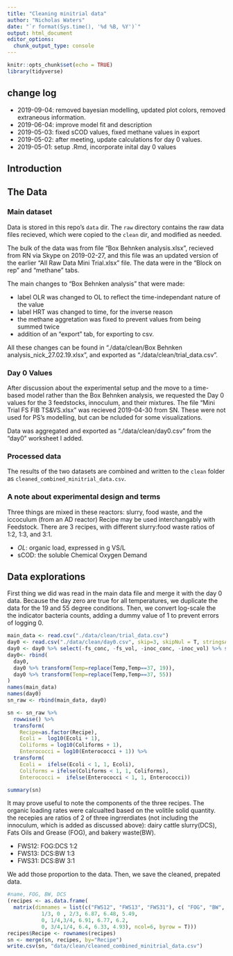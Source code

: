 ```yaml
---
title: "Cleaning minitrial data"
author: "Nicholas Waters"
date: "`r format(Sys.time(), '%d %B, %Y')`"
output: html_document
editor_options: 
  chunk_output_type: console
---
```


```r
knitr::opts_chunk$set(echo = TRUE)
library(tidyverse)
```
## change log

- 2019-09-04: removed bayesian modelling, updated plot colors, removed extraneous information.
- 2019-06-04: improve model fit and description
- 2019-05-03: fixed sCOD values, fixed methane values in export
- 2019-05-02: after meeting, update calculations for day 0 values. 
- 2019-05-01: setup .Rmd, incorporate inital day 0 values

## Introduction

## The Data

### Main dataset
Data is stored in this repo's `data` dir.  The `raw` directory contains the raw data files recieved, which were copied to the `clean` dir, and modified as needed. 

The bulk of the data was from file "Box Behnken analysis.xlsx", recieved from RN via Skype on 2019-02-27, and this file was an updated version of the earlier "All Raw Data Mini Trial.xlsx" file.  The data were in the "Block on rep" and "methane" tabs.

The main changes to "Box Behnken analysis" that were made:

- label OLR was changed to OL to reflect the time-independant nature of the value
- label HRT was changed to time, for the inverse reason
- the methane aggretation was fixed to prevent values from being summed twice
- addition of an "export" tab, for exporting to csv.

All these changes can be found in "./data/clean/Box Behnken analysis_nick_27.02.19.xlsx", and exported as "./data/clean/trial_data.csv".

### Day 0 Values
After discussion about the experimental setup and the move to a time-based model rather than the Box Behnken analysis, we requested the Day 0 values for the 3 feedstocks, innoculum, and their mixtures. The file "Mini Trial FS FIB TS&VS.xlsx" was recieved 2019-04-30 from SN.  These were not used for PS's modelling, but can be ncluded for some visualizations.

Data was aggregated and exported as "./data/clean/day0.csv" from the "day0" worksheet I added.

### Processed data
The results of the two datasets are combined and written to the `clean` folder as `cleaned_combined_minitrial_data.csv`.

### A note about experimental design and terms
Three things are mixed in these reactors: slurry, food waste, and the iccoculum (from an AD reactor)
Recipe may be used interchangably with Feedstock.
There are 3 recipes, with different slurry:food waste ratios of 1:2, 1:3, and 3:1.

- *OL*: organic load, expressed in g VS/L
- sCOD: the soluble Chemical Oxygen Demand



## Data explorations

First thing we did was read in the main data file and merge it with the day 0 data. Because the day zero are true for all temperatures, we duplicate the data for the 19 and 55 degree conditions. Then, we convert log-scale the the indicator bacteria counts, adding a dummy value of 1 to prevent errors of logging 0.


```r
main_data <- read.csv("./data/clean/trial_data.csv")
day0 <- read.csv("./data/clean/day0.csv", skip=3, skipNul = T, stringsAsFactors = F)
day0 <- day0 %>% select(-fs_conc, -fs_vol, -inoc_conc, -inoc_vol) %>% spread(key = measurement, value = Value)
day0<- rbind(
  day0,
  day0 %>% transform(Temp=replace(Temp,Temp==37, 19)),
  day0 %>% transform(Temp=replace(Temp,Temp==37, 55))
) 
names(main_data)
names(day0)
sn_raw <- rbind(main_data, day0)

sn <- sn_raw %>%
  rowwise() %>% 
  transform(
    Recipe=as.factor(Recipe),
    Ecoli =  log10(Ecoli + 1),
    Coliforms = log10(Coliforms + 1),
    Enterococci = log10(Enterococci + 1)) %>%
  transform(
    Ecoli =  ifelse(Ecoli < 1, 1, Ecoli), 
    Coliforms = ifelse(Coliforms < 1, 1, Coliforms), 
    Enterococci =  ifelse(Enterococci < 1, 1, Enterococci))

summary(sn)
```

It may prove useful to note the components of the three recipes.  The organic loading rates were calcualted based on the volitile solid quantity.  the recepies are ratios of 2 of three ingrrerdiates (not including the innoculum, which is added as discussed above):  dairy cattle slurry(DCS), Fats Oils and Grease (FOG), and bakery waste(BW).

- FWS12: FOG:DCS 1:2
- FWS13: DCS:BW 1:3 
- FWS31: DCS:BW 3:1  

We add those proportion to the data.  Then, we save the cleaned, prepated data. 

```r
#name, FOG, BW, DCS
(recipes <- as.data.frame(
  matrix(dimnames = list(c("FWS12", "FWS13", "FWS31"), c( "FOG", "BW", "DCS", "init_Coliforms", "init_Ecoli", "init_Enterococci")), c(
           1/3, 0 , 2/3, 6.87, 6.48, 5.49,
           0, 1/4,3/4, 6.91, 6.77, 6.2,
           0, 3/4,1/4, 6.4, 6.33, 4.93), ncol=6, byrow = T)))
recipes$Recipe <- rownames(recipes)
sn <- merge(sn, recipes, by="Recipe")
write.csv(sn, "data/clean/cleaned_combined_minitrial_data.csv")
```

